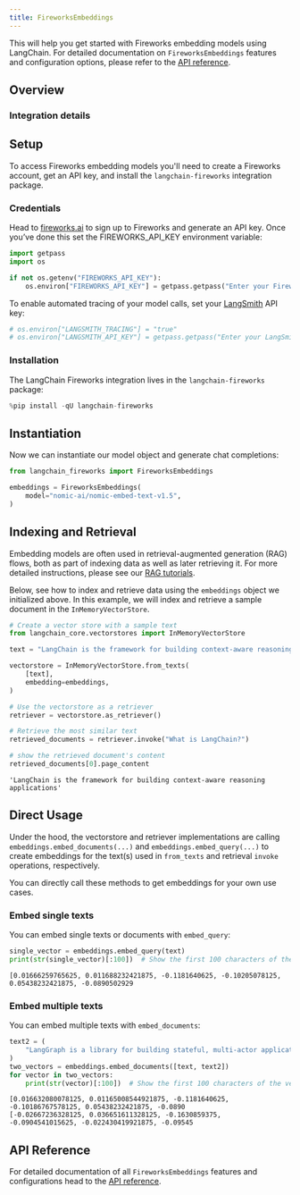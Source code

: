 ```yaml
---
title: FireworksEmbeddings
---
```


This will help you get started with Fireworks embedding models using LangChain. For detailed documentation on `FireworksEmbeddings` features and configuration options, please refer to the [API reference](https://python.langchain.com/api_reference/fireworks/embeddings/langchain_fireworks.embeddings.FireworksEmbeddings.html).

## Overview

### Integration details

<ItemTable category="text_embedding" item="Fireworks" />

## Setup

To access Fireworks embedding models you'll need to create a Fireworks account, get an API key, and install the `langchain-fireworks` integration package.

### Credentials

Head to [fireworks.ai](https://fireworks.ai/) to sign up to Fireworks and generate an API key. Once you’ve done this set the FIREWORKS_API_KEY environment variable:

```python
import getpass
import os

if not os.getenv("FIREWORKS_API_KEY"):
    os.environ["FIREWORKS_API_KEY"] = getpass.getpass("Enter your Fireworks API key: ")
```

To enable automated tracing of your model calls, set your [LangSmith](https://docs.smith.langchain.com/) API key:

```python
# os.environ["LANGSMITH_TRACING"] = "true"
# os.environ["LANGSMITH_API_KEY"] = getpass.getpass("Enter your LangSmith API key: ")
```

### Installation

The LangChain Fireworks integration lives in the `langchain-fireworks` package:

```python
%pip install -qU langchain-fireworks
```

## Instantiation

Now we can instantiate our model object and generate chat completions:

```python
from langchain_fireworks import FireworksEmbeddings

embeddings = FireworksEmbeddings(
    model="nomic-ai/nomic-embed-text-v1.5",
)
```

## Indexing and Retrieval

Embedding models are often used in retrieval-augmented generation (RAG) flows, both as part of indexing data as well as later retrieving it. For more detailed instructions, please see our [RAG tutorials](/oss/python/tutorials/rag).

Below, see how to index and retrieve data using the `embeddings` object we initialized above. In this example, we will index and retrieve a sample document in the `InMemoryVectorStore`.

```python
# Create a vector store with a sample text
from langchain_core.vectorstores import InMemoryVectorStore

text = "LangChain is the framework for building context-aware reasoning applications"

vectorstore = InMemoryVectorStore.from_texts(
    [text],
    embedding=embeddings,
)

# Use the vectorstore as a retriever
retriever = vectorstore.as_retriever()

# Retrieve the most similar text
retrieved_documents = retriever.invoke("What is LangChain?")

# show the retrieved document's content
retrieved_documents[0].page_content
```

```output
'LangChain is the framework for building context-aware reasoning applications'
```

## Direct Usage

Under the hood, the vectorstore and retriever implementations are calling `embeddings.embed_documents(...)` and `embeddings.embed_query(...)` to create embeddings for the text(s) used in `from_texts` and retrieval `invoke` operations, respectively.

You can directly call these methods to get embeddings for your own use cases.

### Embed single texts

You can embed single texts or documents with `embed_query`:

```python
single_vector = embeddings.embed_query(text)
print(str(single_vector)[:100])  # Show the first 100 characters of the vector
```

```output
[0.01666259765625, 0.011688232421875, -0.1181640625, -0.10205078125, 0.05438232421875, -0.0890502929
```

### Embed multiple texts

You can embed multiple texts with `embed_documents`:

```python
text2 = (
    "LangGraph is a library for building stateful, multi-actor applications with LLMs"
)
two_vectors = embeddings.embed_documents([text, text2])
for vector in two_vectors:
    print(str(vector)[:100])  # Show the first 100 characters of the vector
```

```output
[0.016632080078125, 0.01165008544921875, -0.1181640625, -0.10186767578125, 0.05438232421875, -0.0890
[-0.02667236328125, 0.036651611328125, -0.1630859375, -0.0904541015625, -0.022430419921875, -0.09545
```

## API Reference

For detailed documentation of all `FireworksEmbeddings` features and configurations head to the [API reference](https://python.langchain.com/api_reference/fireworks/embeddings/langchain_fireworks.embeddings.FireworksEmbeddings.html).
